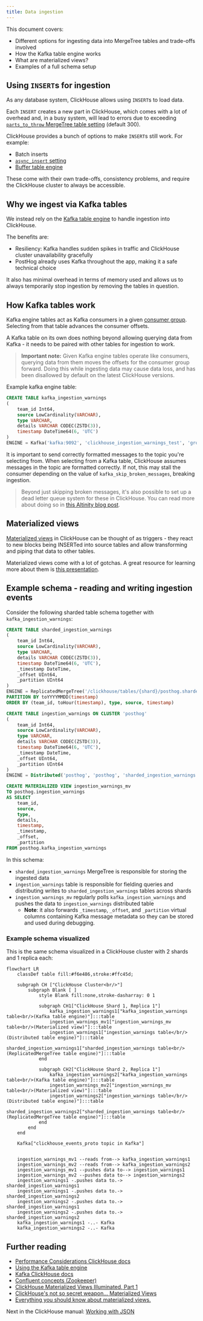 ```yaml
---
title: Data ingestion
---
```


This document covers:
- Different options for ingesting data into MergeTree tables and trade-offs involved
- How the Kafka table engine works
- What are materialized views?
- Examples of a full schema setup

## Using `INSERT`s for ingestion

As any database system, ClickHouse allows using `INSERT`s to load data.

Each `INSERT` creates a new part in ClickHouse, which
comes with a lot of overhead and, in a busy system, will lead to errors due to exceeding
[`parts_to_throw` MergeTree table setting](https://clickhouse.com/docs/en/operations/settings/merge-tree-settings/#parts-to-throw-insert) (default 300).

ClickHouse provides a bunch of options to make `INSERT`s still work. For example:
- Batch inserts
- [`async_insert` setting](https://clickhouse.com/docs/en/operations/settings/settings/#async-insert)
- [Buffer table engine](https://clickhouse.com/docs/en/engines/table-engines/special/buffer/)

These come with their own trade-offs, consistency problems, and require the ClickHouse cluster to always be accessible.

## Why we ingest via Kafka tables

We instead rely on the [Kafka table engine](https://clickhouse.com/docs/en/engines/table-engines/integrations/kafka/) to handle ingestion
into ClickHouse.

The benefits are:
- Resiliency: Kafka handles sudden spikes in traffic and ClickHouse cluster unavailability gracefully
- PostHog already uses Kafka throughout the app, making it a safe technical choice

It also has minimal overhead in terms of memory used and allows us to always temporarily stop ingestion by removing the tables in question.

## How Kafka tables work

Kafka engine tables act as Kafka consumers in a given [consumer group](https://docs.confluent.io/platform/current/clients/consumer.html#concepts).
Selecting from that table advances the consumer offsets.

A Kafka table on its own does nothing beyond allowing querying data from Kafka - it needs to be paired with other tables for ingestion
to work.

> **Important note:** Given Kafka engine tables operate like consumers, querying data from them moves the offsets for the consumer group forward. Doing this while ingesting data may cause data loss, and has been disallowed by default on the latest ClickHouse versions.

Example kafka engine table:

```sql runInPostHog=false
CREATE TABLE kafka_ingestion_warnings
(
    team_id Int64,
    source LowCardinality(VARCHAR),
    type VARCHAR,
    details VARCHAR CODEC(ZSTD(3)),
    timestamp DateTime64(6, 'UTC')
)
ENGINE = Kafka('kafka:9092', 'clickhouse_ingestion_warnings_test', 'group1', 'JSONEachRow')
```

It is important to send correctly formatted messages to the topic you're selecting from.  When selecting from a Kafka table,
ClickHouse assumes messages in the topic are formatted correctly. If not, this may stall the consumer depending on the value
of `kafka_skip_broken_messages`, breaking ingestion.

> Beyond just skipping broken messages, it's also possible to set up a dead letter queue system for these in ClickHouse. You can read more about doing so in [this Altinity blog post](https://kb.altinity.com/altinity-kb-integrations/altinity-kb-kafka/error-handling/).

## Materialized views

[Materialized views](https://clickhouse.com/docs/en/sql-reference/statements/create/view/#materialized-view) in ClickHouse
can be thought of as triggers - they react to new blocks being INSERTed into source tables and allow transforming and piping
that data to other tables.

Materialized views come with a lot of gotchas. A great resource for learning more about them is [this presentation](https://den-crane.github.io/Everything_you_should_know_about_materialized_views_commented.pdf).

## Example schema - reading and writing ingestion events

Consider the following sharded table schema together with `kafka_ingestion_warnings`:

```sql runInPostHog=false
CREATE TABLE sharded_ingestion_warnings
(
    team_id Int64,
    source LowCardinality(VARCHAR),
    type VARCHAR,
    details VARCHAR CODEC(ZSTD(3)),
    timestamp DateTime64(6, 'UTC'),
    _timestamp DateTime,
    _offset UInt64,
    _partition UInt64
)
ENGINE = ReplicatedMergeTree('/clickhouse/tables/{shard}/posthog.sharded_ingestion_warnings', '{replica}')
PARTITION BY toYYYYMMDD(timestamp)
ORDER BY (team_id, toHour(timestamp), type, source, timestamp)

CREATE TABLE ingestion_warnings ON CLUSTER 'posthog'
(
    team_id Int64,
    source LowCardinality(VARCHAR),
    type VARCHAR,
    details VARCHAR CODEC(ZSTD(3)),
    timestamp DateTime64(6, 'UTC'),
    _timestamp DateTime,
    _offset UInt64,
    _partition UInt64
)
ENGINE = Distributed('posthog', 'posthog', 'sharded_ingestion_warnings', rand())

CREATE MATERIALIZED VIEW ingestion_warnings_mv
TO posthog.ingestion_warnings
AS SELECT
    team_id,
    source,
    type,
    details,
    timestamp,
    _timestamp,
    _offset,
    _partition
FROM posthog.kafka_ingestion_warnings
```

In this schema:
- `sharded_ingestion_warnings` MergeTree is responsible for storing the ingested data
- `ingestion_warnings` table is responsible for fielding queries and distributing writes to `sharded_ingestion_warnings` tables across shards
- `ingestion_warnings_mv` regularly polls `kafka_ingestion_warnings` and pushes the data to `ingestion_warnings` distributed table
    - **Note**: it also forwards `_timestamp`, `_offset`, and `_partition` virtual columns containing Kafka message metadata so they can be stored and used during debugging.

### Example schema visualized

This is the same schema visualized in a ClickHouse cluster with 2 shards and 1 replica each:

```mermaid
flowchart LR
    classDef table fill:#f6e486,stroke:#ffc45d;

    subgraph CH ["ClickHouse Cluster<br/>"]
        subgraph Blank [ ]
            style Blank fill:none,stroke-dasharray: 0 1

            subgraph CH1["ClickHouse Shard 1, Replica 1"]
                kafka_ingestion_warnings1["kafka_ingestion_warnings table<br/>(Kafka table engine)"]:::table
                ingestion_warnings_mv1["ingestion_warnings_mv table<br/>(Materialized view)"]:::table
                ingestion_warnings1["ingestion_warnings table</br/>(Distributed table engine)"]:::table
                sharded_ingestion_warnings1["sharded_ingestion_warnings table<br/>(ReplicatedMergeTree table engine)"]:::table
            end

            subgraph CH2["ClickHouse Shard 2, Replica 1"]
                kafka_ingestion_warnings2["kafka_ingestion_warnings table<br/>(Kafka table engine)"]:::table
                ingestion_warnings_mv2["ingestion_warnings_mv table<br/>(Materialized view)"]:::table
                ingestion_warnings2["ingestion_warnings table</br/>(Distributed table engine)"]:::table
                sharded_ingestion_warnings2["sharded_ingestion_warnings table<br/>(ReplicatedMergeTree table engine)"]:::table
            end
        end
    end

    Kafka["clickhouse_events_proto topic in Kafka"]


    ingestion_warnings_mv1 --reads from--> kafka_ingestion_warnings1
    ingestion_warnings_mv2 --reads from--> kafka_ingestion_warnings2
    ingestion_warnings_mv1 --pushes data to--> ingestion_warnings1
    ingestion_warnings_mv2 --pushes data to--> ingestion_warnings2
    ingestion_warnings1 -.pushes data to.-> sharded_ingestion_warnings1
    ingestion_warnings1 -.pushes data to.-> sharded_ingestion_warnings2
    ingestion_warnings2 -.pushes data to.-> sharded_ingestion_warnings1
    ingestion_warnings2 -.pushes data to.-> sharded_ingestion_warnings2
    kafka_ingestion_warnings1 -..- Kafka
    kafka_ingestion_warnings2 -..- Kafka
```

## Further reading

- [Performance Considerations ClickHouse docs](https://clickhouse.com/docs/en/sql-reference/statements/insert-into/#performance-considerations)
- [Using the Kafka table engine](https://clickhouse.com/docs/en/integrations/kafka/kafka-table-engine)
- [Kafka ClickHouse docs](https://clickhouse.com/docs/en/engines/table-engines/integrations/kafka/)
- [Confluent concepts (Zookeeper)](https://docs.confluent.io/platform/current/clients/consumer.html#concepts)
- [ClickHouse Materialized Views Illuminated, Part 1](https://altinity.com/blog/clickhouse-materialized-views-illuminated-part-1)
- [ClickHouse's not so secret weapon... Materialized Views](/blog/clickhouse-vs-postgres#clickhouses-not-so-secret-weapon-materialized-views)
- [Everything you should know
about materialized views.](https://den-crane.github.io/Everything_you_should_know_about_materialized_views_commented.pdf)

Next in the ClickHouse manual: [Working with JSON](/handbook/engineering/clickhouse/working-with-json)